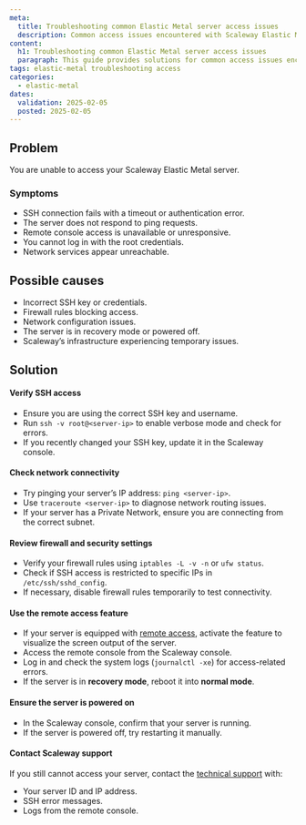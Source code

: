 ```yaml
---
meta:
  title: Troubleshooting common Elastic Metal server access issues
  description: Common access issues encountered with Scaleway Elastic Metal servers and their solutions.
content:
  h1: Troubleshooting common Elastic Metal server access issues
  paragraph: This guide provides solutions for common access issues encountered with Scaleway Elastic Metal servers.
tags: elastic-metal troubleshooting access
categories:
  - elastic-metal
dates:
  validation: 2025-02-05
  posted: 2025-02-05
---
```


## Problem
You are unable to access your Scaleway Elastic Metal server.

### Symptoms
- SSH connection fails with a timeout or authentication error.
- The server does not respond to ping requests.
- Remote console access is unavailable or unresponsive.
- You cannot log in with the root credentials.
- Network services appear unreachable.

## Possible causes
- Incorrect SSH key or credentials.
- Firewall rules blocking access.
- Network configuration issues.
- The server is in recovery mode or powered off.
- Scaleway’s infrastructure experiencing temporary issues.

## Solution

#### Verify SSH access
- Ensure you are using the correct SSH key and username.
- Run `ssh -v root@<server-ip>` to enable verbose mode and check for errors.
- If you recently changed your SSH key, update it in the Scaleway console.

#### Check network connectivity
- Try pinging your server’s IP address: `ping <server-ip>`.
- Use `traceroute <server-ip>` to diagnose network routing issues.
- If your server has a Private Network, ensure you are connecting from the correct subnet.

#### Review firewall and security settings
- Verify your firewall rules using `iptables -L -v -n` or `ufw status`.
- Check if SSH access is restricted to specific IPs in `/etc/ssh/sshd_config`.
- If necessary, disable firewall rules temporarily to test connectivity.

#### Use the remote access feature
- If your server is equipped with [remote access](/elastic-metal/how-to/activate-remote-access/), activate the feature to visualize the screen output of the server.
- Access the remote console from the Scaleway console.
- Log in and check the system logs (`journalctl -xe`) for access-related errors.
- If the server is in **recovery mode**, reboot it into **normal mode**.

#### Ensure the server is powered on
- In the Scaleway console, confirm that your server is running.
- If the server is powered off, try restarting it manually.

#### Contact Scaleway support
If you still cannot access your server, contact the [technical support](https://console.scaleway.com/support) with:
  - Your server ID and IP address.
  - SSH error messages.
  - Logs from the remote console.

